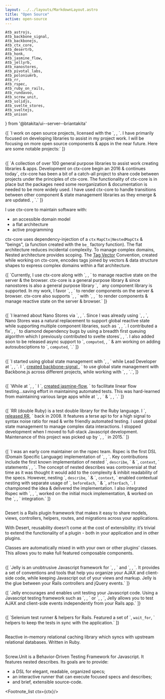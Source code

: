 ```yaml
---
layout: ../../layouts/MarkdownLayout.astro
title: "Open Source"
active: open-source
---
```

	Atb_astrojs,
	Atb_backbone_signal,
	Atb_backbonejs,
	Atb_ctx_core,
	Atb_desertrb,
	Atb_honk,
	Atb_jasmine_flow,
	Atb_jellyrb,
	Atb_nanostores,
	Atb_pivotal_labs,
	Atb_poloniumrb,
	Atb_rr,
	Atb_rspec,
	Atb_ruby_on_rails,
	Atb_rundavoo,
	Atb_screw_unit,
	Atb_solidjs,
	Atb_svelte_stores,
	Atb_sveltejs,
	Atb_unison
} from '@btakita/ui--server--briantakita'

<p>
	{[
		`I work on open source projects, licensed with the `,
		<Atb innerText="Apache 2 license" href="https://www.apache.org/licenses/LICENSE-2.0.html"/>,
		`. I have primarily focused on developing libraries to assist in my project work. I will be focusing on more
		open source components & apps in the near future. Here are some notable projects:`
	]}
</p>

<h2>
	<Atb_ctx_core/>
</h2>

<p>
	{[
		`A collection of over 100 general purpose libraries to assist work creating libraries & apps. Development on ctx-core
		begin an 2016 & continues today`,
		<Footnote id="ctx-core--catch-all" ctx={ctx}>
			ctx-core has been a bit of a catch-all project to share code between projects under the principles of ctx-core. The
			functionality of ctx-core is in place but the packages need some reorganization & documentation is needed to be more
			widely used. I have used ctx-core to handle transitions between other component & state management libraries as they
			emerge & are updated.
		</Footnote>,
		`.`
	]}
</p>
I use ctx-core to maintain software with:

- an accessible domain model
- a flat architecture
- active programming

ctx-core uses dependency-injection of a `ctx` `MapCtx|NestedMapCtx` & "beings", (a function created with the `be_`
factory function). The flat architecture reduces incidental complexity. To manage complex domains, Nested architecture
provides scoping. The [Tag Vector](/posts/tag-vector-0-introduction) Convention, created while working on ctx-core,
encodes tags joined by vectors & data structure shapes to express complex domains within a flat architecture.

<p>
	{[
		`Currently, I use ctx-core along with `,
		<Atb_nanostores/>,
		` to manage reactive state on the server & the browser. ctx-core is a general purpose library & since nanostores is also a general purpose library `,
		` any component library is supported. In my work, I favor `,
		<Atb_solidjs/>,
		` to render components on the server & browser. ctx-core also supports `,
		<Atb_sveltejs/>,
		` with `,
		<Atb_svelte_stores/>,
		` to render components & manage reactive state on the server & browser.`
	]}
</p>

<h2>
	<Atb_nanostores/>
</h2>

<p>
	{[
		`I learned about Nano Stores via `,
		<Atb_astrojs/>,
		`. Since I was already using `,
		<Atb_svelte_stores/>,
		`, Nano Stores was a natural replacement to support global reactive state while supporting multiple component
		libraries, such as `,
		<Atb_solidjs/>,
		`. I contributed a fix`,
		<Footnote id="nanostores-breadth-first-queue" ctx={ctx} innerHTML={
			// avoid astro rendering to fix async render order issue
			Atb({
				innerText: 'Nano Stores breadth first queue',
				href: 'https://github.com/nanostores/nanostores/commit/af5ba274b2b400e5b0845b9a187660006faf550f'
			}).t
		}/>,
		` to diamond dependency bugs by using a breadth first queuing algorithm which I
		previously contributed to svelte stores`,
		<Footnote id="nanostores-computed-async" ctx={ctx} innerHTML={
			Atb({
					innerText: 'Svelte Cyclic breadth first queue',
					href: 'https://github.com/sveltejs/svelte/commit/4d8090aa158bc369fc679baccb29d7e843bd5ce6'
			}).t
		}/>,
		`. I also added soon to be released async support to `,
		<code>computed</code>,
		<Footnote id="nanostores-computed-async" ctx={ctx} innerHTML={
			Atb({
					innerText: 'Nano Stores async computed',
					href: 'https://github.com/nanostores/nanostores/commit/79d02d891f9c5bcf7c5ffffce693d54887df87bc'
			}).t
		}/>,
		` & am working on adding autosubsciptions to `,
		<code>computed</code>,
		`.`
	]}
</p>

<h2>
	<Atb_backbone_signal/>
</h2>

<p>
	{[
		`I started using global state management with `,
		<Atb_backbonejs/>,
		` while Lead Developer at `,
		<Atb_honk/>,
		`. I `,
		<a href="/posts/backbone-signal-practical-reactive-programming-javascript">
			created backbone-signal
		</a>,
		` to use global state management with Backbone.js across different projects, while working with `,
		<Atb_rundavoo/>,
		`.`,
	]}
</p>

<h2>
	<Atb_jasmine_flow/>
</h2>

<p>
	{[
		`While at `,
		<Atb_rundavoo/>,
		` I `,
		<a href="/posts/jasmine-flow-fast-and-thourough-testing">created jasmine-flow</a>,
		` to facilitate linear flow testing...saving effort in maintaining automated tests. This was hard-learned
		from maintaining various large apps while at `,
		<Atb_honk/>,
		` & `,
		<Atb_pivotal_labs/>,
		`.`
	]}
</p>

<h2>
	<Atb_rr/>
</h2>

<p>
	{[
		`RR (double Ruby) is a test double library for the Ruby language. I `,
		<a href="/posts/introducing-rr">released RR</a>,
		` back in 2008.
		It features a terse api to for a high signal to syntax noise ratio for read & write friendly automated testing.
		I used global state management to manage complex data interactions. I stopped development when I moved to full-stack
		Javascript development. Maintenance of this project was picked up by `,
		<Atb innerText="Sutou Kouhei" href="https://github.com/kou"/>,
		` in 2015.`
	]}
</p>

<h2>
	<Atb_rspec/>
</h2>

<p>
	{[
		`I was an early core maintainer on the rspec team. Rspec is the first DSL (Domain Specific Language)
		implementation of `,
		<Atb innerText="BDD (Behavioral Driven Development)" href="https://dannorth.net/introducing-bdd/"/>,
		`. Key contributions include the first known implementation of nested `,
		<code>describe</code>,
		` & `,
		<code>context</code>,
		` statements`,
		<Footnote id="rspec-nested-describes" ctx={ctx} innerHTML={[
			`Rspec: Added Nested Describes: Implemented in ` +
			// avoid astro rendering to fix async render order issue
      Atb({
          innerText: 'two',
          href: 'https://github.com/dchelimsky/rspec/commit/ee2043d08fdea9a1b694fd8d3bf019b85d17ef29'
      }).t,
			' ',
			Atb({
					innerText: 'commits',
					href: 'https://github.com/dchelimsky/rspec/commit/ee2043d08fdea9a1b694fd8d3bf019b85d17ef29'
			}).t,
			'.'
		].join('')}/>,
		`. The concept of nested describes was controversial at that time as it was thought it would add to the complexity &
		inhibit readability of the specs. However, nesting `,
		<code>describe</code>,
		` & `,
		<code>context</code>,
		` enabled contextual nesting with separate usage of `,
		<code>beforeEach</code>,
		` & `,
		<code>afterEach</code>,
		`. I championed the idea & delivered the implementation. I also integrated Rspec with `,
		<Atb innerText="Test::Unit" href="https://ruby-doc.org/stdlib-3.0.0/libdoc/test-unit/rdoc/Test/Unit.html"/>,
		`, worked on the initial mock implementation, & worked on the `,
		<Atb_ruby_on_rails/>,
		` integration.`
	]}
</p>

<h2>
	<Atb_desertrb/>
</h2>

Desert is a Rails plugin framework that makes it easy to share models, views, controllers, helpers, routes, and
migrations across your applications.

With Desert, reusability doesn’t come at the cost of extensibility: it’s trivial to extend the functionality of a
plugin - both in your application and in other plugins.

Classes are automatically mixed in with your own or other plugins’ classes. This allows you to make full featured
composable components.

<h2>
	<Atb_jellyrb/>
</h2>

<p>
	{[
		`Jelly is an unobtrusive Javascript framework for `,
		<Atb_jquery/>,
		` and `,
		<Atb_ruby_on_rails/>,
		`. It provides a set of conventions and tools that help you organize your AJAX and client-side code, while
		keeping Javascript out of your views and markup. Jelly is the glue between your Rails controllers and jQuery
		events.`
	]}
</p>
<p>
	{[
		`Jelly encourages and enables unit testing your Javascript code. Using a Javascript testing framework such as `,
		<Atb_jasminejs/>,
		` or `,
		<Atb_screw_unit/>,
		`, Jelly allows you to test AJAX and client-side events independently from your Rails app.`
	]}
</p>

<h2>
	<Atb_poloniumrb/>
</h2>

<p>
	{[
		`Selenium test runner & helpers for Rails. Featured a set of `,
		<code>wait_for</code>,
		` helpers to keep the tests in sync with the application.`
	]}
</p>

<h2>
	<Atb_unison/>
</h2>

Reactive in-memory relational caching library which syncs with upstream relational databases. Written in Ruby.

<h2>
	<Atb_screw_unit/>
</h2>

Screw.Unit is a Behavior-Driven Testing Framework for Javascript. It features nested describes. Its goals are to
provide:

- a DSL for elegant, readable, organized specs;
- an interactive runner that can execute focused specs and describes;
- and brief, extensible source-code.

<Footnote_list ctx={ctx}/>
